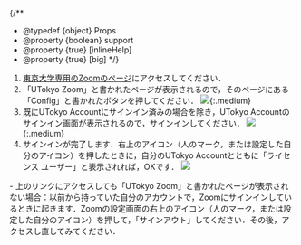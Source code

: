 
{/**
  * @typedef {object} Props
  * @property {boolean} support
  * @property {true} [inlineHelp]
  * @property {true} [big]
  */}

1. [東京大学専用のZoomのページ](https://u-tokyo-ac-jp.zoom.us/)にアクセスしてください．
2. 「UTokyo Zoom」と書かれたページが表示されるので，そのページにある「Config」と書かれたボタンを押してください．
   <If cond={props.big}>
     ![](/zoom/signin/1.png){:.medium}
   </If>
   <If cond={props.inlineHelp}>
     <SigninBrowserHelpExisting type="details" />
   </If>
3. 既にUTokyo Accountにサインイン済みの場合を除き，UTokyo Accountのサインイン画面が表示されるので，サインインしてください．
   <If cond={props.big}>
     ![](/zoom/signin/2.png){:.medium}
   </If>
4. サインインが完了します．右上のアイコン（人のマーク，または設定した自分のアイコン）を押したときに，自分のUTokyo Accountとともに「ライセンス ユーザー」と表示されれば，OKです．
   <If cond={props.big}>
     ![](/zoom/signin/license.png)
   </If>

<Help lang="ja" support={props.support}>
  - 上のリンクにアクセスしても「UTokyo Zoom」と書かれたページが表示されない場合：以前から持っていた自分のアカウントで，Zoomにサインインしているときに起きます．Zoomの設定画面の右上のアイコン（人のマーク，または設定した自分のアイコン）を押して，「サインアウト」してください．その後，アクセスし直してみてください．

</Help>


